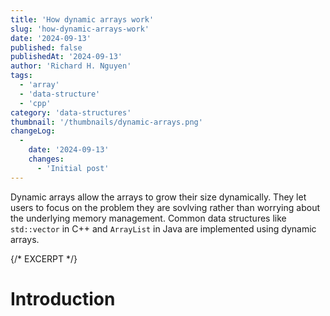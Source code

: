 ```yaml
---
title: 'How dynamic arrays work'
slug: 'how-dynamic-arrays-work'
date: '2024-09-13'
published: false
publishedAt: '2024-09-13'
author: 'Richard H. Nguyen'
tags:
  - 'array'
  - 'data-structure'
  - 'cpp'
category: 'data-structures'
thumbnail: '/thumbnails/dynamic-arrays.png'
changeLog:
  -
    date: '2024-09-13'
    changes:
      - 'Initial post'
---
```


Dynamic arrays allow the arrays to grow their size dynamically. They let users
to focus on the problem they are sovlving rather than worrying about the
underlying memory management. Common data structures like `std::vector` in C++
and `ArrayList` in Java are implemented using dynamic arrays.

{/* EXCERPT */}

# Introduction
